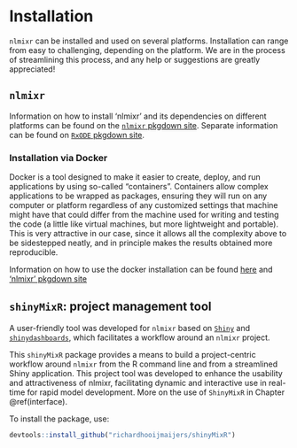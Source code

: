 # Installation  {#install}

`nlmixr` can be installed and used on several platforms. Installation can range from easy to challenging, depending on the platform. We are in the process of streamlining this process, and any help or suggestions are greatly appreciated!



<!-- Windows installer -->

## `nlmixr`
Information on how to install 'nlmixr' and its dependencies on different platforms can be found on the [`nlmixr` pkgdown site](https://nlmixrdevelopment.github.io/nlmixr/index.html). Separate information can be found on [`RxODE` pkgdown site](https://nlmixrdevelopment.github.io/RxODE/index.html).


<!-- docker installation  -->
### Installation via Docker

Docker is a tool designed to make it easier to create, deploy, and run applications by using so-called "containers". Containers allow complex applications to be wrapped as packages, ensuring they will run on any computer or platform regardless of any customized settings that machine might have that could differ from the machine used for writing and testing the code (a little like virtual machines, but more lightweight and portable). This is very attractive in our case, since it allows all the complexity above to be sidestepped neatly, and in principle makes the results obtained more reproducible.

Information on how to use the docker installation can be found [here](https://github.com/RichardHooijmaijers/nlmixr.docker) and ['nlmixr' pkgdown site](https://nlmixrdevelopment.github.io/nlmixr/index.html)


<!-- shinyMixR -->
## `shinyMixR`: project management tool
A user-friendly tool was developed for `nlmixr` based on [`Shiny`](http://shiny.rstudio.com/) and [`shinydashboards`](https://cran.r-project.org/web/packages/shinydashboard/shinydashboard.pdf), which facilitates a workflow around an `nlmixr` project.

This `shinyMixR` package provides a means to build a project-centric workflow around `nlmixr` from the R command line and from a streamlined Shiny application. This project tool was developed to enhance the usability and attractiveness of nlmixr, facilitating dynamic and interactive use in real-time for rapid model development. More on the use of `ShinyMixR` in Chapter \@ref(interface).

To install the package, use:

```r
devtools::install_github("richardhooijmaijers/shinyMixR")
```
